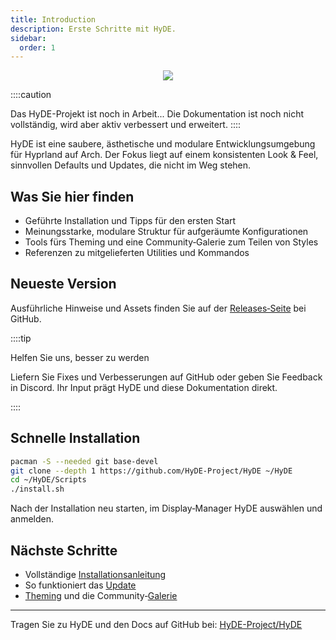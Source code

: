 ```yaml
---
title: Introduction
description: Erste Schritte mit HyDE.
sidebar:
  order: 1
---
```



<div align="center"><img src="https://raw.githubusercontent.com/prasanthrangan/hyprdots/main/Source/assets/hyde_banner.png" /><br /></div>

::::caution

Das HyDE-Projekt ist noch in Arbeit...
Die Dokumentation ist noch nicht vollständig, wird aber aktiv verbessert und erweitert.
::::

HyDE ist eine saubere, ästhetische und modulare Entwicklungsumgebung für
Hyprland auf Arch. Der Fokus liegt auf einem konsistenten Look & Feel,
sinnvollen Defaults und Updates, die nicht im Weg stehen.

## Was Sie hier finden

- Geführte Installation und Tipps für den ersten Start
- Meinungsstarke, modulare Struktur für aufgeräumte Konfigurationen
- Tools fürs Theming und eine Community‑Galerie zum Teilen von Styles
- Referenzen zu mitgelieferten Utilities und Kommandos

## Neueste Version

<div className="latest-release">
  <LatestRelease
    repo="HyDE-Project/HyDE"
    versionLabel="Version:"
    dateLabel="Datum:"
  />
</div>

Ausführliche Hinweise und Assets finden Sie auf der <a
  href="https://github.com/HyDE-Project/HyDE/releases"
  className="underline"
  target="_blank"
  rel="noopener noreferrer">Releases‑Seite</a> bei GitHub.

::::tip

Helfen Sie uns, besser zu werden

Liefern Sie Fixes und Verbesserungen auf GitHub oder geben Sie Feedback in Discord.
Ihr Input prägt HyDE und diese Dokumentation direkt.

::::

## Schnelle Installation

```sh
pacman -S --needed git base-devel
git clone --depth 1 https://github.com/HyDE-Project/HyDE ~/HyDE
cd ~/HyDE/Scripts
./install.sh
```

Nach der Installation neu starten, im Display‑Manager HyDE auswählen und anmelden.

## Nächste Schritte

- Vollständige [Installationsanleitung](/de/getting-started/installation)
- So funktioniert das [Update](/de/getting-started/update)
- [Theming](/de/theming/making-themes) und die Community‑[Galerie](/de/theming/gallery)

---

Tragen Sie zu HyDE und den Docs auf GitHub bei:
[HyDE-Project/HyDE](https://github.com/HyDE-Project/HyDE)
